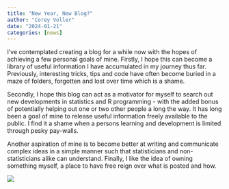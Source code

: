```yaml
---
title: "New Year, New Blog?"
author: "Corey Voller"
date: "2024-01-21"
categories: [news]
---
```


I've contemplated creating a blog for a while now with the hopes of achieving a few personal goals of mine. Firstly, I hope this can become a library of useful information I have accumulated in my journey thus far. Previously, interesting tricks, tips and code have often become buried in a maze of folders, forgotten and lost over time which is a shame.

Secondly, I hope this blog can act as a motivator for myself to search out new developments in statistics and R programming - with the added bonus of potentially helping out one or two other people a long the way. It has long been a goal of mine to release useful information freely available to the public. I find it a shame when a persons learning and development is limited through pesky pay-walls.

Another aspiration of mine is to become better at writing and communicate complex ideas in a simple manner such that statisticians and non-statisticians alike can understand. Finally, I like the idea of owning something myself, a place to have free reign over what is posted and how.

![](thumbnail.jpg)
